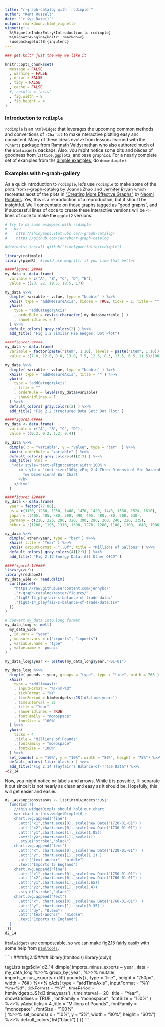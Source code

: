 ```yaml
---
title: "r-graph-catalog with `rcdimple`"
author: "Kent Russell"
date: "`r Sys.Date()`"
output: rmarkdown::html_vignette
vignette: >
  %\VignetteIndexEntry{Introduction to rcdimple}
  %\VignetteEngine{knitr::rmarkdown}
  \usepackage[utf8]{inputenc}
---
```


```r
### get knitr just the way we like it

knitr::opts_chunk$set(
  message = FALSE
  , warning = FALSE
  , error = FALSE
  , tidy = FALSE
  , cache = FALSE
  #, results = 'asis'
  , fig.width = 8
  , fig.height = 4
)
```

### Introduction to `rcdimple`
`rcdimple` is an `htmlwidget` that leverages the upcoming common methods and conventions of `rCharts2` to make interactive plotting easy and consistent.  Many of these ideas evolve from lessons learned with the [`rCharts`](https://github.com/ramnathv/rCharts) package from [Ramnath Vaidyanathan](https://github.com/ramnathv) who also authored much of the `htmlwidgets` package.  Also, you might notice some bits and pieces of goodness from `lattice`, `ggplot2`, and base `graphics`.  For a nearly complete set of examples from the [dimple examples](http://dimplejs.org/examples_index.html), do `demo(dimple)`.


### Examples with r-graph-gallery

As a quick introduction to `rcdimple`, let's use `rcdimple` to make some of the plots from [r-graph-catalog](http://shinyapps.stat.ubc.ca/r-graph-catalog/) by Joanna Zhao and [Jennifer Bryan](http://www.stat.ubc.ca/~jenny/) which recreates most of the plots in  [“Creating More Effective Graphs”](http://www.amazon.com/Creating-Effective-Graphs-Naomi-Robbins/dp/0985911123) by [Naomi Robbins](http://www.nbr-graphs.com/).  Yes, this is a reproduction of a reproduction, but it should be insightful.  We'll concentrate on those graphs tagged as "good graphs", and if successful lines of code to create these interactive versions will be <= lines of code to make the `ggplot2` versions.

```r
# try to do some examples with rcdimple
#   use
#    http://shinyapps.stat.ubc.ca/r-graph-catalog/
#    https://github.com/jennybc/r-graph-catalog

#devtools::install_github("timelyportfolio/rcdimple")

library(rcdimple)
library(pipeR)  #could use magrittr if you like that better
```

```r
####figure1.2####
my_data <- data.frame(
  variable = c("A", "B", "C", "D", "E"),
  value = c(23, 22, 19.5, 18.5, 17))

my_data %>>%
  dimple( variable ~ value, type = "bubble" ) %>>%
  xAxis( type = "addMeasureAxis", hidden = TRUE, ticks = 1, title = ""  ) %>>%
  yAxis(
    type = "addCategoryAxis"
    , orderRule = rev(as.character( my_data$variable ) )
    , showGridlines = T
  ) %>>%
  default_colors( gray.colors(2) ) %>>%
  add_title( "Fig 1.2 Similar Pie Wedges: Dot Plot")
```

```r
####figure2.2####
my_data <- data.frame(
  variable = factor(paste("Item", 1:10), levels = paste("Item", 1:10)),
  value = c(7.0, 12.0, 8.0, 13.0, 7.5, 12.5, 8.5, 13.5, 6.5, 11.5)/100)

my_data %>>%
  dimple( variable ~ value, type = "bubble" ) %>>%
  xAxis( type = "addMeasureAxis", title = "" ) %>>%
  yAxis(
    type = "addCategoryAxis"
    , title = ""
    , orderRule = levels(my_data$variable)
    , showGridlines = T
  ) %>>%
  default_colors( gray.colors(2) ) %>>%
  add_title( "Fig 2.2 Structured Data Set: Dot Plot" )
```

```r
####figure2.4####
my_data <- data.frame(
  variable = c("A", "B", "C", "D"),
  value = c(0.2, 0.2, 0.2, 0.4))

my_data %>>%
  dimple( x = "variable", y = "value", type = "bar"  ) %>>%
  xAxis( orderRule = "variable" ) %>>%
  default_colors( gray.colors(4)[2:3] ) %>>%
  add_title( html =
   "<div style='text-align:center;width:100%'>
      <b style = 'font-size:130%;'>Fig 2.4 Three Dimensinal Pie Data:<br/>
        Two Dimensional Bar Chart
      </b>
    </div>"
  )
```

```r
####figure2.12####
my_data <- data.frame(
  year = factor(77:86),
  us = c(1320, 1280, 1350, 1400, 1470, 1420, 1440, 1580, 1520, 1610),
  japan = c(405, 405, 480, 500, 490, 495, 480, 480, 500, 530),
  germany = c(220, 225, 290, 320, 300, 280, 260, 240, 220, 225),
  other = c(1280, 1195, 1310, 1390, 1270, 1200, 1100, 1100, 1040, 1080))

my_data %>>%
  dimple( other~year, type = "bar" ) %>>%
  xAxis( title = "Year" ) %>>%
  yAxis( outputFormat = ",.0f", title = "Millions of Gallons" ) %>>%
  default_colors( gray.colors(4)[2:3] ) %>>%
  add_title( "Fig 2.12 Energy Data: All Other OECD" )
```

```r
####figure2.14####
library(curl)
library(reshape2)
my_data_wide <- read.delim(
  curl(paste0(
    "https://raw.githubusercontent.com/jennybc/"
    ,"r-graph-catalog/master/figures/"
    ,"fig02-14_playfair-s-balance-of-trade-data/"
    ,"fig02-14_playfair-s-balance-of-trade-data.tsv"
  ))
)

# convert my_data into long format
my_data_long <- melt(
  my_data_wide
  , id.vars = "year"
  , measure.vars = c("exports", "imports")
  , variable.name = "type"
  , value.name = "pounds"
)

my_data_long$year <- paste0(my_data_long$year,"-01-01")

my_data_long %>>%
  dimple( pounds ~ year, groups = "type", type = "line", width = 768 ) %>>%
  xAxis(
    type = "addTimeAxis"
    , inputFormat = "%Y-%m-%d"
    , tickFormat = "%Y"
    , timePeriod = htmlwidgets::JS('d3.time.years')
    , timeInterval = 20
    , title = "Year"
    , showGridlines = TRUE
    , fontFamily = "monospace"
    , fontSize = "100%"
  ) %>>%
  yAxis(
    ticks = 4
    ,title = "Millions of Pounds"
    , fontFamily = "monospace"
    , fontSize = "100%"    
  ) %>>%
  set_bounds( x = "10%", y = "10%", width = "80%", height = "75%") %>>%
  default_colors( list("black") ) %>>%
  add_title("Fig 2.14 Playfair's Balance-of-Trade Data") %>>%
~d2_14

```

Now, you might notice no labels and arrows.  While it is possible, I'll separate it out since it is not nearly as clean and easy as it should be.  Hopefully, this will get easier and easier.

```r
d2_14$x$options$tasks <- list(htmlwidgets::JS('
  function(){
    //this.widgetDimple should hold our chart
    var chart = this.widgetDimple[0];
    chart.svg.append("line")
      .attr("x1",chart.axes[0]._scale(new Date("1720-01-01")))
      .attr("x2",chart.axes[0]._scale(new Date("1730-01-01")))
      .attr("y1",chart.axes[1]._scale(1.05))
      .attr("y2",chart.axes[1]._scale(1))
      .style("stroke","black")
    chart.svg.append("text")
      .attr("x", chart.axes[0]._scale(new Date("1720-01-01")) )
      .attr("y", chart.axes[1]._scale(1.1) )
      .attr("text-anchor", "middle")
      .text("Imports to England")
    chart.svg.append("line")
      .attr("x1",chart.axes[0]._scale(new Date("1750-01-01")))
      .attr("x2",chart.axes[0]._scale(new Date("1760-01-01")))
      .attr("y1",chart.axes[1]._scale(.65))
      .attr("y2",chart.axes[1]._scale(.4))
      .style("stroke","black")
    chart.svg.append("text")
      .attr("x", chart.axes[0]._scale(new Date("1760-01-01")) )
      .attr("y", chart.axes[1]._scale(0.35) )
      .attr("dy", "0.6em")
      .attr("text-anchor", "middle")
      .text("Exports to England")
  }
'))
d2_14
```

`htmlwidgets` are composeable, so we can make fig2.15 fairly easily with some help from [`htmltools`](https://github.com/rstudio/htmltools).

````r
####fig2.15####
library(htmltools)
library(dplyr)

tagList(
  tags$div(
    d2_14
    ,dimple(
      imports_minus_exports ~ year
      , data = my_data_long %>>%
        group_by( year ) %>>%
        mutate( imports_minus_exports = diff( pounds ))
      , type = "line"
      , height = "250px"
      , width = 768
    ) %>>%
      xAxis(
        type = "addTimeAxis"
        , inputFormat = "%Y-%m-%d"
        , tickFormat = "%Y"
        , timePeriod = htmlwidgets::JS('d3.time.years')
        , timeInterval = 20
        , title = "Year"
        , showGridlines = TRUE
        , fontFamily = "monospace"
        , fontSize = "100%"
      ) %>>%
      yAxis(
        ticks = 4
        ,title = "Millions of Pounds"
        , fontFamily = "monospace"
        , fontSize = "100%"    
      ) %>>%
      set_bounds( x = "10%", y = "5%", width = "80%", height = "60%") %>>%
      default_colors( list("black") )
  )
)
```
